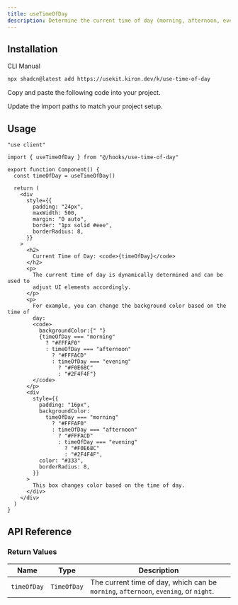 ```yaml
---
title: useTimeOfDay
description: Determine the current time of day (morning, afternoon, evening, night) with the useTimeOfDay hook, allowing for dynamic UI adjustments based on the time.
---
```


## Installation

<CodeTabs>

<TabsList>
  <TabsTrigger value="cli">CLI</TabsTrigger>
  <TabsTrigger value="manual">Manual</TabsTrigger>
</TabsList>

<TabsContent value="cli">

```bash
npx shadcn@latest add https://usekit.kiron.dev/k/use-time-of-day
```

</TabsContent>

<TabsContent value="manual">

<Steps>

<Step>Copy and paste the following code into your project.</Step>

<ComponentSource name="use-time-of-day" />

<Step>Update the import paths to match your project setup.</Step>

</Steps>

</TabsContent>

</CodeTabs>

## Usage

```tsx {3, 6}
"use client"

import { useTimeOfDay } from "@/hooks/use-time-of-day"

export function Component() {
  const timeOfDay = useTimeOfDay()

  return (
    <div
      style={{
        padding: "24px",
        maxWidth: 500,
        margin: "0 auto",
        border: "1px solid #eee",
        borderRadius: 8,
      }}
    >
      <h2>
        Current Time of Day: <code>{timeOfDay}</code>
      </h2>
      <p>
        The current time of day is dynamically determined and can be used to
        adjust UI elements accordingly.
      </p>
      <p>
        For example, you can change the background color based on the time of
        day:
        <code>
          backgroundColor:{" "}
          {timeOfDay === "morning"
            ? "#FFFAF0"
            : timeOfDay === "afternoon"
              ? "#FFFACD"
              : timeOfDay === "evening"
                ? "#F0E68C"
                : "#2F4F4F"}
        </code>
      </p>
      <div
        style={{
          padding: "16px",
          backgroundColor:
            timeOfDay === "morning"
              ? "#FFFAF0"
              : timeOfDay === "afternoon"
                ? "#FFFACD"
                : timeOfDay === "evening"
                  ? "#F0E68C"
                  : "#2F4F4F",
          color: "#333",
          borderRadius: 8,
        }}
      >
        This box changes color based on the time of day.
      </div>
    </div>
  )
}
```

## API Reference

### Return Values

| Name        | Type        | Description                                                                          |
| ----------- | ----------- | ------------------------------------------------------------------------------------ |
| `timeOfDay` | `TimeOfDay` | The current time of day, which can be `morning`, `afternoon`, `evening`, or `night`. |
